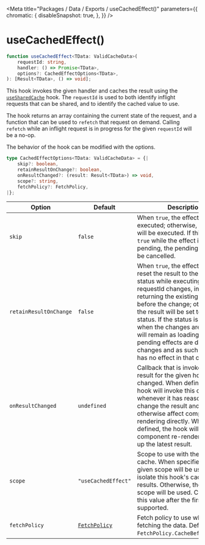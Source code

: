 
<Meta
    title="Packages / Data / Exports / useCachedEffect()"
    parameters={{
        chromatic: {
            disableSnapshot: true,
        },
    }}
/>

# useCachedEffect()

```ts
function useCachedEffect<TData: ValidCacheData>(
    requestId: string,
    handler: () => Promise<TData>,
    options?: CachedEffectOptions<TData>,
): [Result<TData>, () => void];
```

This hook invokes the given handler and caches the result using the <a href="./?path=/docs/packages-data-exports-usesharedcache--docs">`useSharedCache`</a> hook. The `requestId` is used to both identify inflight requests that can be shared, and to identify the cached value to use.

The hook returns an array containing the current state of the request, and a function that can be used to `refetch` that request on demand. Calling `refetch` while an inflight request is in progress for the given `requestId` will be a no-op.

The behavior of the hook can be modified with the options.

```ts
type CachedEffectOptions<TData: ValidCacheData> = {|
    skip?: boolean,
    retainResultOnChange?: boolean,
    onResultChanged?: (result: Result<TData>) => void,
    scope?: string,
    fetchPolicy?: FetchPolicy,
|};
```

| Option                 | Default                                             | Description                                                                                                                                                                                                                                                                                                                                                                                                          |
| ---------------------- | --------------------------------------------------- | -------------------------------------------------------------------------------------------------------------------------------------------------------------------------------------------------------------------------------------------------------------------------------------------------------------------------------------------------------------------------------------------------------------------- |
| `skip`                 | `false`                                             | When `true`, the effect will not be executed; otherwise, the effect will be executed. If this is set to `true` while the effect is still pending, the pending effect will be cancelled.                                                                                                                                                                                                                              |
| `retainResultOnChange` | `false`                                             | When `true`, the effect will not reset the result to the loading status while executing if the requestId changes, instead, returning the existing result from before the change; otherwise, the result will be set to loading status. If the status is loading when the changes are made, it will remain as loading; old pending effects are discarded on changes and as such this value has no effect in that case. |
| `onResultChanged`      | `undefined`                                         | Callback that is invoked if the result for the given hook has changed. When defined, the hook will invoke this callback whenever it has reason to change the result and will not otherwise affect component rendering directly. When not defined, the hook will ensure the component re-renders to pick up the latest result.                                                                                        |
| `scope`                | `"useCachedEffect"`                                 | Scope to use with the shared cache. When specified, the given scope will be used to isolate this hook's cached results. Otherwise, the default scope will be used. Changing this value after the first call is not supported.                                                                                                                                                                                        |
| `fetchPolicy`          | <a href="./?path=/docs/packages-data-types-fetchpolicy--docs">`FetchPolicy`</a> | Fetch policy to use when fetching the data. Defaults to `FetchPolicy.CacheBeforeNetwork`.                                                                                                                                                                                                                                                                                                                            |
